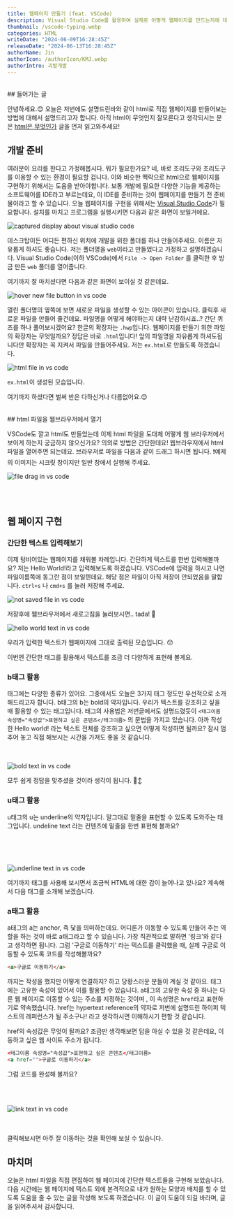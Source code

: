 ```yaml
---
title: 웹페이지 만들기 (feat. VSCode)
description: Visual Studio Code를 활용하여 실제로 어떻게 웹페이지를 만드는지에 대해서 설명합니다.
thumbnail: /vscode-typing.webp
categories: HTML
writeDate: "2024-06-09T16:28:45Z"
releaseDate: "2024-06-13T16:28:45Z"
authorName: Jin
authorIcon: /authorIcon/KMJ.webp
authorIntro: 괴발개발
---
```

<br/>
## 들어가는 글

안녕하세요.😊 오늘은 저번에도 설명드린바와 같이 html로 직접 웹페이지를 만들어보는 방법에 대해서 설명드리고자 합니다.
아직 html이 무엇인지 잘모른다고 생각되시는 분은 [html은 무엇인가](https://www.devdive.co.kr/html/what-is-html) 글을 먼저 읽고와주세요!

## 개발 준비

여러분이 요리를 한다고 가정해봅시다. 뭐가 필요한가요? 네, 바로 조리도구와 조리도구를 이용할 수 있는 환경이 필요할 겁니다. 이와 비슷한 맥락으로 html으로 웹페이지를 구현하기 위해서는 도움을 받아야합니다.
보통 개발에 필요한 다양한 기능을 제공하는 소프트웨어를 IDE라고 부르는데요, 이 IDE를 준비하는 것이 웹페이지를 만들기 전 준비물이라고 할 수 있습니다.
오늘 웹페이지를 구현을 위해서는 [Visual Studio Code](https://code.visualstudio.com/)가 필요합니다.
설치를 마치고 프로그램을 실행시키면 다음과 같은 화면이 보일거에요.

<img src="/vscode-init.webp" alt="captured display about visual studio code" width={500} height={300} />

데스크탑이든 어디든 편하신 위치에 개발을 위한 폴더를 하나 만들어주세요. 이름은 자유롭게 하셔도 좋습니다. 저는 폴더명을 `web`이라고 만들었다고 가정하고 설명하겠습니다.
Visual Studio Code(이하 VSCode)에서 `File -> Open Folder` 를 클릭한 후 방금 만든 `web` 폴더를 열어줍니다.

여기까지 잘 마치셨다면 다음과 같은 화면이 보이실 것 같은데요.

<img src="/vscode-new-file.webp" alt="hover new file button in vs code" width={500} height={300} />

열린 폴더명의 옆쪽에 보면 새로운 파일을 생성할 수 있는 아이콘이 있습니다. 클릭후 새로운 파일을 만들어 줄건데요.
파일명을 어떻게 해야하는지 대략 난감하시죠..? 간단 퀴즈를 하나 풀어보시겠어요? 한글의 확장자는 `.hwp`입니다. 웹페이지를 만들기 위한 파일의 확장자는 무엇일까요?
정답은 바로 `.html`입니다! 앞의 파일명을 자유롭게 하셔도됩니다만 확장자는 꼭 지켜서 파일을 만들어주세요. 저는 `ex.html`로 만들도록 하겠습니다.

<img src="/vscode-new-html.webp" alt="html file in vs code" width={500} height={300} />

`ex.html`이 생성된 모습입니다.

여기까지 하셨다면 벌써 반은 다하신거나 다름없어요.😊

<br/>
## html 파일을 웹브라우저에서 열기

VSCode도 깔고 html도 만들었는데 이제 html 파일을 도대체 어떻게 웹 브라우저에서 보이게 하는지 궁금하지 않으신가요?
의외로 방법은 간단한데요! 웹브라우저에서 html 파일을 열어주면 되는데요. 브라우저로 파일을 다음과 같이 드래그 하시면 됩니다.
❗️예제의 이미지는 시크릿 창이지만 일반 창에서 실행해 주세요.

<img src="/vscode-drag.webp" alt="file drag in vs code" width={500} height={300} />

<br/><br/>
## 웹 페이지 구현

### 간단한 텍스트 입력해보기
이제 텅비어있는 웹페이지를 채워볼 차례입니다. 간단하게 텍스트를 한번 입력해볼까요? 저는 Hello World!라고 입력해보도록 하겠습니다.
VSCode에 입력을 하시고 나면 파일이름쪽에 동그란 점이 보일텐데요. 해당 점은 파일이 아직 저장이 안되었음을 말합니다. `ctrl+s` 나 `cmd+s` 를 눌러 저장해 주세요.

<img src="/vscode-not-saved.webp" alt="not saved file in vs code" width={500} height={300} />

저장후에 웹브라우저에서 새로고침을 눌러보시면.. tada! 🎉

<img src="/vscode-hello-world.webp" alt="hello world text in vs code" width={500} height={300} />


우리가 입력한 텍스트가 웹페이지에 그대로 출력된 모습입니다. 😯

이번엔 간단한 태그를 활용해서 텍스트를 조금 더 다양하게 표현해 볼게요.

### b태그 활용

태그에는 다양한 종류가 있어요. 그중에서도 오늘은 3가지 태그 정도만 우선적으로 소개해드리고자 합니다.
b태그의 b는 bold의 약자입니다. 우리가 텍스트를 강조하고 싶을 때 활용할 수 있는 태그입니다.
태그의 사용법은 저번글에서도 설명드렸듯이 `<태그이름 속성명="속성값">표현하고 싶은 콘텐츠</태그이름>` 의 문법을 가지고 있습니다.
아까 작성한 Hello world! 라는 텍스트 전체를 강조하고 싶으면 어떻게 작성하면 될까요?
잠시 멈추어 놓고 직접 해보시는 시간을 가져도 좋을 것 같습니다.
<br/><br/><br/>

<img src="/vscode-bold-text.webp" alt="bold text in vs code" width={500} height={300} />

모두 쉽게 정답을 맞추셨을 것이라 생각이 됩니다. 🙂‍↕️


### u태그 활용

u태그의 u는 underline의 약자입니다. 말그대로 밑줄을 표현할 수 있도록 도와주는 태그입니다. undeline text 라는 컨텐츠에 밑줄을 한번 표현해 볼까요?

<br/><br/><br/>

<img src="/vscode-underline-text.webp" alt="underline text in vs code" width={500} height={300} />

여기까지 태그를 사용해 보시면서 조금씩 HTML에 대한 감이 늘어나고 있나요? 계속해서 다음 태그를 소개해 보겠습니다.

### a태그 활용

a태그의 a는 anchor, 즉 닻을 의미하는데요. 어디론가 이동할 수 있도록 만들어 주는 역할을 하는 것이 바로 a태그라고 할 수 있습니다. 가장 직관적으로 말하면 '링크'와 같다고 생각하면 됩니다.
그럼 '구글로 이동하기' 라는 텍스트를 클릭했을 때, 실제 구글로 이동할 수 있도록 코드를 작성해볼까요?

```html
<a>구글로 이동하기</a>
```

까지는 작성을 했지만 어떻게 연결하지? 하고 당황스러운 분들이 계실 것 같아요. 태그에는 고유한 속성이 있어서 이를 활용할 수 있습니다.
a태그의 고유한 속성 중 하나는 다른 웹 페이지로 이동할 수 있는 주소를 지정하는 것이며 , 이 속성명은 `href`라고 표현하기로 약속했습니다.
href는 hypertext reference의 약자로 저번에 설명드린 하이퍼 텍스트의 레퍼런스가 될 주소구나! 라고 생각하시면 이해하시기 편할 것 같습니다.

href의 속성값은 무엇이 될까요? 조금만 생각해보면 답을 아실 수 있을 것 같은데요, 이동하고 싶은 웹 사이트 주소가 됩니다.

```html
<태그이름 속성명="속성값">표현하고 싶은 콘텐츠</태그이름>
<a href="">구글로 이동하기</a>
```

그럼 코드를 완성해 볼까요?

<br/><br/>

<img src="/vscode-link-to-google.webp" alt="link text in vs code" width={500} height={300} />

<br/><br/>
클릭해보시면 아주 잘 이동하는 것을 확인해 보실 수 있습니다.


## 마치며
오늘은 html 파일을 직접 편집하여 웹 페이지에 간단한 텍스트들을 구현해 보았습니다. 다음 시간에는 웹 페이지에 텍스트 외에 본격적으로 내가 원하는 모양과 배치를 할 수 있도록 도움을 줄 수 있는 글을 작성해 보도록 하겠습니다. 이 글이 도움이 되길 바라며, 글을 읽어주셔서 감사합니다.
<br/><br/>